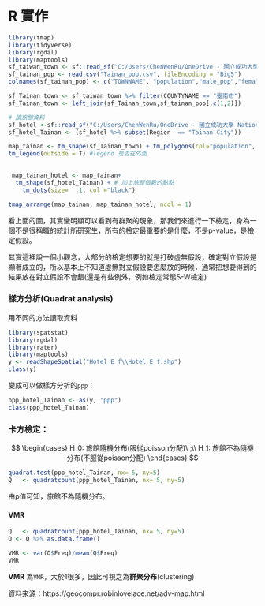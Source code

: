 # R 實作 {#a6_Rmap04}

```r
library(tmap) 
library(tidyverse)
library(rgdal)
library(maptools)
sf_taiwan_town <- sf::read_sf("C:/Users/ChenWenRu/OneDrive - 國立成功大學 National Cheng Kung University/R_Project/Spatial Analysis/mapdata202104280245\\TOWN_MOI_1100415.shp")
sf_tainan_pop <- read.csv("Tainan_pop.csv", fileEncoding = "Big5")
colnames(sf_tainan_pop) <- c("TOWNNAME", "population","male_pop","female_pop" )

sf_Tainan_town <- sf_taiwan_town %>% filter(COUNTYNAME == "臺南市")
sf_Tainan_town <- left_join(sf_Tainan_town,sf_tainan_pop[,c(1,2)]) 

# 讀旅館資料
sf_hotel <-sf::read_sf("C:/Users/ChenWenRu/OneDrive - 國立成功大學 National Cheng Kung University/R_Project/Spatial Analysis/Hotel_E_f\\Hotel_E_f.shp")
sf_hotel_Tainan <- (sf_hotel %>% subset(Region  == "Tainan City"))
```

```r
map_tainan <- tm_shape(sf_Tainan_town) + tm_polygons(col="population", n = 10, border.col = "white", palette = "Greens",legend.hist = TRUE)+ # n: 幾個級距 ; 可在裡面加上 breaks = c(0, 23000, 27000, 100000 ) 照裡面的數字分級; legend.hist 長條圖
tm_legend(outside = T) #legend 是否在外面

  
 map_tainan_hotel <- map_tainan+ 
  tm_shape(sf_hotel_Tainan) + # 加上旅館個數的點點   
    tm_dots(size=  .1, col ="black") 

tmap_arrange(map_tainan, map_tainan_hotel, ncol = 1)
```

看上面的圖，其實蠻明顯可以看到有群聚的現象，那我們來進行一下檢定，身為一個不是很稱職的統計所研究生，所有的檢定最重要的是什麼，不是p-value，是檢定假設。

其實這裡說一個小觀念，大部分的檢定想要的就是打破虛無假設，確定對立假設是顯著成立的，所以基本上不知道虛無對立假設要怎麼放的時候，通常把想要得到的結果放在對立假設不會錯(還是有些例外，例如檢定常態S-W檢定)

### 樣方分析(Quadrat analysis)

用不同的方法讀取資料

```r
library(spatstat)
library(rgdal)
library(rater)
library(maptools)
y <- readShapeSpatial("Hotel_E_f\\Hotel_E_f.shp")
class(y)
```

變成可以做樣方分析的``ppp``：

```r
ppp_hotel_Tainan <- as(y, "ppp")
class(ppp_hotel_Tainan)
```

### 卡方檢定：

$$
\begin{cases}
H_0: 旅館隨機分布(服從poisson分配)\ ;\\
H_1: 旅館不為隨機分布(不服從poisson分配)
\end{cases}
$$

```r
quadrat.test(ppp_hotel_Tainan, nx= 5, ny=5)
Q   <- quadratcount(ppp_hotel_Tainan, nx= 5, ny=5)
```
由p值可知，旅館不為隨機分布。

#### VMR  

```r
Q   <- quadratcount(ppp_hotel_Tainan, nx= 5, ny=5)
Q <- Q %>% as.data.frame()

VMR <- var(Q$Freq)/mean(Q$Freq)
VMR
```

**VMR** 為`VMR`，大於1很多，因此可視之為**群聚分布**(clustering)



資料來源：https://geocompr.robinlovelace.net/adv-map.html
